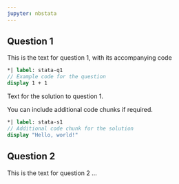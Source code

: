 ```yaml
---
jupyter: nbstata 
---
```


## Question 1

This is the text for question 1, with its accompanying code 

```stata
*| label: stata-q1
// Example code for the question
display 1 + 1
```

Text for the solution to question 1.

You can include additional code chunks if required.

```stata
*| label: stata-s1
// Additional code chunk for the solution
display "Hello, world!"
```

## Question 2

This is the text for question 2 ...
